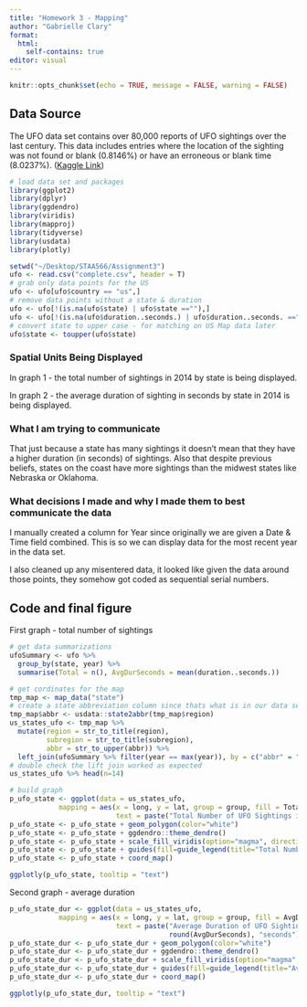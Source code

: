 ```yaml
---
title: "Homework 3 - Mapping"
author: "Gabrielle Clary"
format: 
  html:
    self-contains: true
editor: visual
---
```


```r
knitr::opts_chunk$set(echo = TRUE, message = FALSE, warning = FALSE)
```

## Data Source

The UFO data set contains over 80,000 reports of UFO sightings over the last century. This data includes entries where the location of the sighting was not found or blank (0.8146%) or have an erroneous or blank time (8.0237%). ([Kaggle Link](https://www.kaggle.com/datasets/NUFORC/ufo-sightings?select=scrubbed.csv))

```r
# load data set and packages 
library(ggplot2)
library(dplyr)
library(ggdendro)
library(viridis)
library(mapproj)
library(tidyverse)
library(usdata)
library(plotly)

setwd("~/Desktop/STAA566/Assignment3")
ufo <- read.csv("complete.csv", header = T)
# grab only data points for the US
ufo <- ufo[ufo$country == "us",]
# remove data points without a state & duration
ufo <- ufo[!(is.na(ufo$state) | ufo$state ==""),]
ufo <- ufo[!(is.na(ufo$duration..seconds.) | ufo$duration..seconds. ==""),]
# convert state to upper case - for matching on US Map data later
ufo$state <- toupper(ufo$state)
```

### Spatial Units Being Displayed

In graph 1 - the total number of sightings in 2014 by state is being displayed.

In graph 2 - the average duration of sighting in seconds by state in 2014 is being displayed.

### What I am trying to communicate

That just because a state has many sightings it doesn't mean that they have a higher duration (in seconds) of sightings. Also that despite previous beliefs, states on the coast have more sightings than the midwest states like Nebraska or Oklahoma.

### What decisions I made and why I made them to best communicate the data

I manually created a column for Year since originally we are given a Date & Time field combined. This is so we can display data for the most recent year in the data set.

I also cleaned up any misentered data, it looked like given the data around those points, they somehow got coded as sequential serial numbers.

## Code and final figure

First graph - total number of sightings

```r
# get data summarizations
ufoSummary <- ufo %>%
  group_by(state, year) %>%
  summarise(Total = n(), AvgDurSeconds = mean(duration..seconds.))

# get cordinates for the map
tmp_map <- map_data("state")
# create a state abbreviation column since thats what is in our data set
tmp_map$abbr <- usdata::state2abbr(tmp_map$region)
us_states_ufo <- tmp_map %>%
  mutate(region = str_to_title(region),
         subregion = str_to_title(subregion),
         abbr = str_to_upper(abbr)) %>% 
  left_join(ufoSummary %>% filter(year == max(year)), by = c("abbr" = "state"))
# double check the lift join worked as expected
us_states_ufo %>% head(n=14)

# build graph
p_ufo_state <- ggplot(data = us_states_ufo,
            mapping = aes(x = long, y = lat, group = group, fill = Total,
                          text = paste("Total Number of UFO Sightings in 2014:", Total)))
p_ufo_state <- p_ufo_state + geom_polygon(color="white")
p_ufo_state <- p_ufo_state + ggdendro::theme_dendro()
p_ufo_state <- p_ufo_state + scale_fill_viridis(option="magma", direction=-1)
p_ufo_state <- p_ufo_state + guides(fill=guide_legend(title="Total Number of \nUFO Sightings in 2014"))
p_ufo_state <- p_ufo_state + coord_map()

ggplotly(p_ufo_state, tooltip = "text")
```

Second graph - average duration

```r
p_ufo_state_dur <- ggplot(data = us_states_ufo,
            mapping = aes(x = long, y = lat, group = group, fill = AvgDurSeconds,
                          text = paste("Average Duration of UFO Sightings in 2014:",
                                       round(AvgDurSeconds), "seconds")))
p_ufo_state_dur <- p_ufo_state_dur + geom_polygon(color="white")
p_ufo_state_dur <- p_ufo_state_dur + ggdendro::theme_dendro()
p_ufo_state_dur <- p_ufo_state_dur + scale_fill_viridis(option="magma", direction=-1)
p_ufo_state_dur <- p_ufo_state_dur + guides(fill=guide_legend(title="Average Duration (in seconds) \nof UFO Sightings in 2014"))
p_ufo_state_dur <- p_ufo_state_dur + coord_map()

ggplotly(p_ufo_state_dur, tooltip = "text")
```
